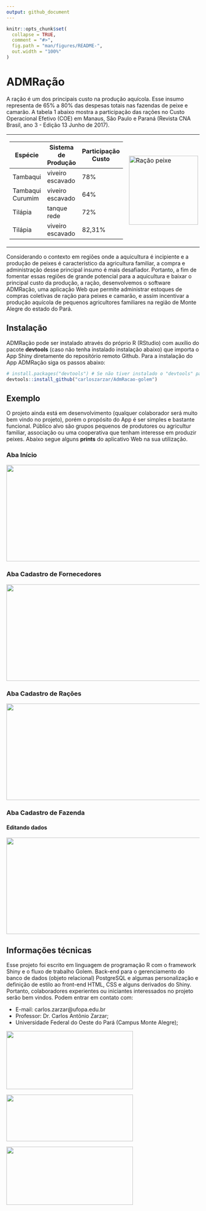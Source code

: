 ```yaml
---
output: github_document
---
```


<!-- README.md is generated from README.Rmd. Please edit that file -->

```r
knitr::opts_chunk$set(
  collapse = TRUE,
  comment = "#>",
  fig.path = "man/figures/README-",
  out.width = "100%"
)
```

# ADMRação

<!-- badges: start -->
<!-- badges: end -->

A ração é um dos principais custo na produção aquícola. Esse insumo representa de 65% a 80% das despesas totais nas fazendas de peixe e camarão. A tabela 1 abaixo mostra a participação das rações no Custo Operacional Efetivo (COE) em Manaus, São Paulo e Paraná (Revista CNA Brasil, ano 3 - Edição 13 Junho de 2017).

<table border="0">
 <tr>
    <td>
| Espécie          | Sistema de Produção | Participação Custo |
|------------------|---------------------|--------------------|
| Tambaqui         | viveiro escavado    | 78%                |
| Tambaqui Curumim | viveiro escavado    | 64%                |
| Tilápia          | tanque rede         | 72%                |
| Tilápia          | viveiro escavado    | 82,31%             |
</td>
    <td><img src="https://github.com/carloszarzar/AdmRacao-golem/blob/master/man/figures/racao.jpg" alt="Ração peixe" style="height: 180px; width:180px;"/></td>
 </tr>
</table>

Considerando o contexto em regiões onde a aquicultura é incipiente e a produção de peixes é característico da agricultura familiar, a compra e administração desse principal insumo é mais desafiador. Portanto, a fim de fomentar essas regiões de grande potencial para a aquicultura e baixar o principal custo da produção, a ração, desenvolvemos o software ADMRação, uma aplicação Web que permite administrar estoques de compras coletivas de ração para peixes e camarão, e assim incentivar a produção aquícola de pequenos agricultores familiares na região de Monte Alegre do estado do Pará.


## Instalação

ADMRação pode ser instalado através do próprio R (RStudio) com auxílio do pacote __devtools__ (caso não tenha instalado instalação abaixo) que importa o App Shiny diretamente do repositório remoto Github.
Para a instalação do App ADMRação siga os passos abaixo:

``` r
# install.packages("devtools") # Se não tiver instalado o "devtools" package
devtools::install_github("carloszarzar/AdmRacao-golem")
```

## Exemplo

O projeto ainda está em desenvolvimento (qualquer colaborador será muito bem vindo no projeto), porém o propósito do App é ser simples e bastante funcional. Público alvo são grupos pequenos de produtores ou agricultur familiar, associação ou uma cooperativa que tenham interesse em produzir peixes. Abaixo segue alguns __prints__ do aplicativo Web na sua utilização. 

### Aba Início
<a href="https://github.com/carloszarzar/AdmRacao-golem/blob/master/man/figures/app_inicio.png">
  <img src="https://github.com/carloszarzar/AdmRacao-golem/blob/master/man/figures/app_inicio.png" width="630" height="252"/>
</a>  

### Aba Cadastro de Fornecedores
<a href="https://github.com/carloszarzar/AdmRacao-golem/blob/master/man/figures/app_fornecedor.png">
  <img src="https://github.com/carloszarzar/AdmRacao-golem/blob/master/man/figures/app_fornecedor.png" width="630" height="252"/>
</a>  

### Aba Cadastro de Rações
<a href="https://github.com/carloszarzar/AdmRacao-golem/blob/master/man/figures/app_racao.png">
  <img src="https://github.com/carloszarzar/AdmRacao-golem/blob/master/man/figures/app_racao.png" width="630" height="252"/>
</a>  

### Aba Cadastro de Fazenda 
#### Editando dados
<a href="https://github.com/carloszarzar/AdmRacao-golem/blob/master/man/figures/app_fazenda.png">
  <img src="https://github.com/carloszarzar/AdmRacao-golem/blob/master/man/figures/app_fazenda.png" width="630" height="252"/>
</a>  

## Informações técnicas

Esse projeto foi escrito em linguagem de programação R com o framework Shiny e o fluxo de trabalho Golem. Back-end para o gerenciamento do banco de dados (objeto relacional) PostgreSQL e algumas personalização e definição de estilo ao front-end HTML, CSS e alguns derivados do Shiny. Portanto, colaboradores experientes ou iniciantes interessados no projeto serão bem vindos. Podem entrar em contato com:

* E-mail: carlos.zarzar@ufopa.edu.br
* Professor: Dr. Carlos Antônio Zarzar;
* Universidade Federal do Oeste do Pará (Campus Monte Alegre);

<a href="http://www.ufopa.edu.br/montealegre/">
  <img src="https://github.com/carloszarzar/AdmRacao-golem/blob/master/man/figures/UFOPA_Logo.jpg" width="330" height="152"/>
</a>

<a href="https://des.ufla.br/">
  <img src="https://github.com/carloszarzar/AdmRacao-golem/blob/dev/man/figures/logo-ufla.jpg" width="330" height="122"/>
</a>

<a href="https://www.gov.br/cnpq/pt-br">
  <img src="https://github.com/carloszarzar/AdmRacao-golem/blob/dev/man/figures/cnpq_capes.jpg" width="330" height="152"/>
</a>



